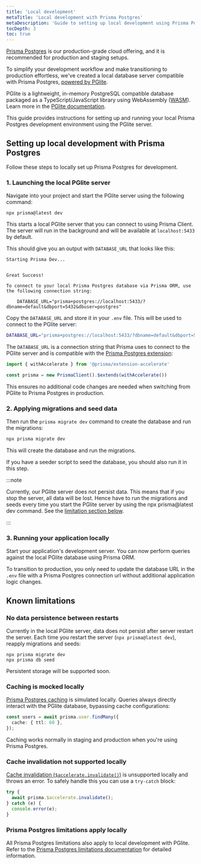 ```yaml
---
title: 'Local development'
metaTitle: 'Local development with Prisma Postgres'
metaDescription: 'Guide to setting up local development using Prisma Postgres'
tocDepth: 3
toc: true
---
```


[Prisma Postgres](/postgres) is our production-grade cloud offering, and it is recommended for production and staging setups. 

To simplify your development workflow and make transitioning to production effortless, we've created a local database server compatible with Prisma Postgres, [powered by PGlite](https://pglite.dev/).

PGlite is a lightweight, in-memory PostgreSQL compatible database packaged as a TypeScript/JavaScript library using WebAssembly ([WASM](https://webassembly.org/)). Learn more in the [PGlite documentation](https://pglite.dev/).

This guide provides instructions for setting up and running your local Prisma Postgres development environment using the PGlite server.

## Setting up local development with Prisma Postgres

Follow these steps to locally set up Prisma Postgres for development.

### 1. Launching the local PGlite server

Navigate into your project and start the PGlite server using the following command:

```terminal
npx prisma@latest dev
```

This starts a local PGlite server that you can connect to using Prisma Client. The server will run in the background and will be available at `localhost:5433` by default.

This should give you an output with `DATABASE_URL` that looks like this:

```
Starting Prisma Dev...


Great Success!

To connect to your local Prisma Postgres database via Prisma ORM, use the following connection string:

    DATABASE_URL="prisma+postgres://localhost:5433/?dbname=default&dbport=5432&dbuser=postgres"

```

Copy the `DATABASE_URL` and  store it in your `.env` file. This will be used to connect to the PGlite server:

```bash file=.env
DATABASE_URL="prisma+postgres://localhost:5433/?dbname=default&dbport=5432&dbuser=postgres"
```

The `DATABASE_URL` is a connection string that Prisma uses to connect to the PGlite server and is compatible with the [Prisma Postgres extension](https://www.npmjs.com/package/@prisma/extension-accelerate):

```ts
import { withAccelerate } from '@prisma/extension-accelerate'

const prisma = new PrismaClient().$extends(withAccelerate())
```

This ensures no additional code changes are needed when switching from PGlite to Prisma Postgres in production.

### 2. Applying migrations and seed data

Then run the `prisma migrate dev` command to create the database and run the migrations:

```bash
npx prisma migrate dev
```

This will create the database and run the migrations. 

If you have a seeder script to seed the database, you should also run it in this step.

:::note

Currently, our PGlite server does not persist data. This means that if you stop the server, all data will be lost. Hence have to run the migrations and seeds every time you start the PGlite server by using the npx prisma@latest dev command. See the [limitation section below](#no-data-persistence-between-restarts).

:::

### 3. Running your application locally

Start your application's development server. You can now perform queries against the local PGlite database using Prisma ORM. 

To transition to production, you only need to update the database URL in the `.env` file with a Prisma Postgres connection url without additional application logic changes.

## Known limitations

### No data persistence between restarts

Currently in the local PGlite server, data does not persist after server restart the server. Each time you restart the server (`npx prisma@latest dev`), reapply migrations and seeds:

```terminal
npx prisma migrate dev
npx prisma db seed
```

Persistent storage will be supported soon.

### Caching is mocked locally

[Prisma Postgres caching](/postgres/database/caching) is simulated locally. Queries always directly interact with the PGlite database, bypassing cache configurations:

```typescript
const users = await prisma.user.findMany({
  cache: { ttl: 60 },
});
```

Caching works normally in staging and production when you're using Prisma Postgres.

### Cache invalidation not supported locally

[Cache invalidation (`$accelerate.invalidate()`)](/postgres/database/api-reference#accelerateinvalidate) is unsupported locally and throws an error. To safely handle this you can use a `try-catch` block:

```typescript
try {
  await prisma.$accelerate.invalidate();
} catch (e) {
  console.error(e);
}
```

### Prisma Postgres limitations apply locally

All Prisma Postgres limitations also apply to local development with PGlite. Refer to the [Prisma Postgres limitations documentation](/postgres/more/known-limitations) for detailed information.


